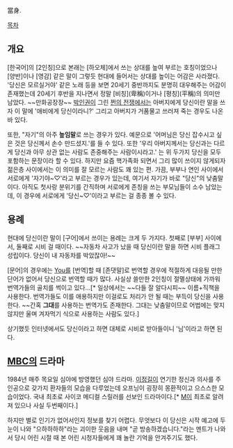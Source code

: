 當身.

[[목차]]
== 개요 ==
[한국어]의 [2인칭]으로 본래는 [하오체]에서 쓰는 상대를 높여 부르는 호칭이었으나 [양반]이나 [영감] 같은 말이 그렇듯 현대에 들어서는 상대를 높이는 어감은 사라졌다. '당신은 모르실거야' 같은 노래 등을 보면 20세기 중반까지도 분명히 대우해주는 어감이 존재했는데 20세기 후반을 지나면서 정말 [비칭](卑稱)이거나 [평칭](平稱)의 의미만 남았다. ~~만화공장장~~ [[박인권]]이 그린 [[쩐의 전쟁]]에서는 아버지에게 당신이란 말을 쓰자 이 말에 '애비에게 당신이라니?' 그리고 아버지가 거품물고 쓰러져 죽는 경우도 나온 바 있다.

또한, "자기"의 아주 '''높임말'''로 쓰는 경우가 있다.
예문으로 '어머님은 당신 잡수시고 싶은 것은 당신께서 손수 만드셨지.'를 들 수 있다. 또한 '우리 아버지께서는 당신과는 다르게 당신과 아무 상관 없는 사람도 존중해주는 사람이시라고.' 는 위 두가지 당신을 모두 포함하는 문장이라 할 수 있다. 하지만 요즘 핵가족화 되면서 그리 많이 쓰이지 않게되자 젊은층 사이에서는 이 의미를 잘 모르는 사람도 꽤 있는 편. 가끔, 부부나 연인 사이에서 서로에게 '자기야~♡'라고 부르는 경우가 있는데, 여기서 자기가 바로 "당신"의 낮춤말이다. 아직도 첫사랑 분위기를 간직하며 서로에게 존칭을 쓰는 부모님들이 소수 남았는데, 이 경우에 서로에게 '당신~♡'이라고 부르는 걸 종종 볼 수 있다.
== 용례 ==
현대에 당신이란 말이 [구어]에서 쓰이는 용례는 크게 두 가지다. 첫째로 [부부] 사이에서, 둘째로 시비 걸 때이다. ~~자동차 사고가 났을 때 당신이란 말을 하면 시비 플래그 성립이다. 당신이 내 자동차를 박았잖아!~~

[문어]의 경우에는 [[You]]를 [번역]할 때 [존댓말]로 번역할 경우에 적절하게 대응될 만한 단어가 없어서 당신으로 번역할 때가 많다. 사실상 쓸만한 2인칭이 절멸상태에 가까워 번역가들의 골치를 썩이고 있다...[* 일상에서는 ~~다들 잘 알다시피~~ 이름+직책을 사용한다. 번역가들도 이를 애용하지만 이걸로도 처리가 안 될 때는 부득이 당신을 사용한다. ~~간혹 '''그대'''를 사용하는 번역가도 존재한다. 그대는 낮춤말이므로 어법에는 맞지 않지만 울며 겨자먹기 식으로 사용하는 사람도 있다.]

상기했듯 인터넷에서도 당신이라고 하면 대체로 시비로 받아들이니 '님'이라고 하면 된다.
== [[MBC]]의 드라마 ==
1984년 매주 목요일 심야에 방영했던 심야 드라마. [[이정길]]이 연기한 정신과 의사를 주인공으로 갖가지 환자들의 모습을 다루었는데 오프닝이 굉장히 몽환적이고 으스스한 모습이었다. 국내 최초로 사이코 메디컬 스릴러를 선보인 드라마이다.[* [[M(드라마)|M]]이 최초로 알려져 있으나 사실 두번째이다.]

하지만 별로 인기가 없어서인지 정보를 찾기 어렵다. 무엇보다 이 당신은 시작 예고에 두 눈이 나와 "으하하하하"라는 괴이한 웃음을 내며 "곧 방송하겠습니다."라는 멘트가 나와서 당시 어린 시절 때 본 어린 시청자들에게 꽤 놀란 기억을 안겨주기도 했다.

